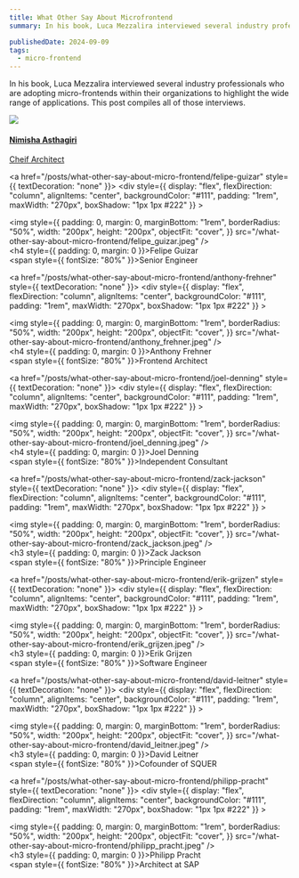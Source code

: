 ```yaml
---
title: What Other Say About Microfrontend
summary: In his book, Luca Mezzalira interviewed several industry professionals who are adopting micro-frontends within their organizations to highlight the wide range of applications. This post compiles all of those interviews.

publishedDate: 2024-09-09
tags:
  - micro-frontend
---
```


In his book, Luca Mezzalira interviewed several industry professionals who are adopting micro-frontends within their organizations to highlight the wide range of applications. This post compiles all of those interviews.

<div style={{ display: "grid", gridTemplateColumns: "repeat(4, 1fr)", gap: "1rem" }}>
  <a href="/posts/what-other-say-about-micro-frontend/nimisha-asthagiri" style={{ textDecoration: "none" }}>
    <div
      style={{
        display: "flex",
        flexDirection: "column",
        alignItems: "center",
        backgroundColor: "#111",
        padding: "1rem",
        maxWidth: "270px",
        boxShadow: "1px 1px #222"
      }}
    >
      <div>
        <img
          style={{
            padding: 0,
            margin: 0,
            marginBottom: "1rem",
            borderRadius: "50%",
            width: "200px",
            height: "200px",
            objectFit: "cover",
          }}
          src="/what-other-say-about-micro-frontend/nimisha_asthagiri.jpeg"
        />
      </div>
      <div>
        <h4 style={{ padding: 0, margin: 0 }}>Nimisha Asthagiri</h4>
      </div>
      <div>
        <span style={{ fontSize: "80%" }}>Cheif Architect</span>
      </div>
    </div>
  </a>

  <a href="/posts/what-other-say-about-micro-frontend/felipe-guizar" style={{ textDecoration: "none" }}>
    <div
      style={{
        display: "flex",
        flexDirection: "column",
        alignItems: "center",
        backgroundColor: "#111",
        padding: "1rem",
        maxWidth: "270px",
        boxShadow: "1px 1px #222"
      }}
    >
      <div>
        <img
          style={{
            padding: 0,
            margin: 0,
            marginBottom: "1rem",
            borderRadius: "50%",
            width: "200px",
            height: "200px",
            objectFit: "cover",
          }}
          src="/what-other-say-about-micro-frontend/felipe_guizar.jpeg"
        />
      </div>
      <div>
        <h4 style={{ padding: 0, margin: 0 }}>Felipe Guizar</h4>
      </div>
      <div>
        <span style={{ fontSize: "80%" }}>Senior Engineer</span>
      </div>
    </div>
  </a>

  <a href="/posts/what-other-say-about-micro-frontend/anthony-frehner" style={{ textDecoration: "none" }}>
    <div
      style={{
        display: "flex",
        flexDirection: "column",
        alignItems: "center",
        backgroundColor: "#111",
        padding: "1rem",
        maxWidth: "270px",
        boxShadow: "1px 1px #222"
      }}
    >
      <div>
        <img
          style={{
            padding: 0,
            margin: 0,
            marginBottom: "1rem",
            borderRadius: "50%",
            width: "200px",
            height: "200px",
            objectFit: "cover",
          }}
          src="/what-other-say-about-micro-frontend/anthony_frehner.jpeg"
        />
      </div>
      <div>
        <h4 style={{ padding: 0, margin: 0 }}>Anthony Frehner</h4>
      </div>
      <div>
        <span style={{ fontSize: "80%" }}>Frontend Architect</span>
      </div>
    </div>
  </a>

  <a href="/posts/what-other-say-about-micro-frontend/joel-denning" style={{ textDecoration: "none" }}>
    <div
      style={{
        display: "flex",
        flexDirection: "column",
        alignItems: "center",
        backgroundColor: "#111",
        padding: "1rem",
        maxWidth: "270px",
        boxShadow: "1px 1px #222"
      }}
    >
      <div>
        <img
          style={{
            padding: 0,
            margin: 0,
            marginBottom: "1rem",
            borderRadius: "50%",
            width: "200px",
            height: "200px",
            objectFit: "cover",
          }}
          src="/what-other-say-about-micro-frontend/joel_denning.jpeg"
        />
      </div>
      <div>
        <h4 style={{ padding: 0, margin: 0 }}>Joel Denning</h4>
      </div>
      <div>
        <span style={{ fontSize: "80%" }}>Independent Consultant</span>
      </div>
    </div>
  </a>

  <a href="/posts/what-other-say-about-micro-frontend/zack-jackson" style={{ textDecoration: "none" }}>
    <div
      style={{
        display: "flex",
        flexDirection: "column",
        alignItems: "center",
        backgroundColor: "#111",
        padding: "1rem",
        maxWidth: "270px",
        boxShadow: "1px 1px #222"
      }}
    >
      <div>
        <img
          style={{
            padding: 0,
            margin: 0,
            marginBottom: "1rem",
            borderRadius: "50%",
            width: "200px",
            height: "200px",
            objectFit: "cover",
          }}
          src="/what-other-say-about-micro-frontend/zack_jackson.jpeg"
        />
      </div>
      <div>
        <h3 style={{ padding: 0, margin: 0 }}>Zack Jackson</h3>
      </div>
      <div>
        <span style={{ fontSize: "80%" }}>Principle Engineer</span>
      </div>
    </div>
  </a>

  <a href="/posts/what-other-say-about-micro-frontend/erik-grijzen" style={{ textDecoration: "none" }}>
    <div
      style={{
        display: "flex",
        flexDirection: "column",
        alignItems: "center",
        backgroundColor: "#111",
        padding: "1rem",
        maxWidth: "270px",
        boxShadow: "1px 1px #222"
      }}
    >
      <div>
        <img
          style={{
            padding: 0,
            margin: 0,
            marginBottom: "1rem",
            borderRadius: "50%",
            width: "200px",
            height: "200px",
            objectFit: "cover",
          }}
          src="/what-other-say-about-micro-frontend/erik_grijzen.jpeg"
        />
      </div>
      <div>
        <h3 style={{ padding: 0, margin: 0 }}>Erik Grijzen</h3>
      </div>
      <div>
        <span style={{ fontSize: "80%" }}>Software Engineer</span>
      </div>
    </div>
  </a>

  <a href="/posts/what-other-say-about-micro-frontend/david-leitner" style={{ textDecoration: "none" }}>
    <div
      style={{
        display: "flex",
        flexDirection: "column",
        alignItems: "center",
        backgroundColor: "#111",
        padding: "1rem",
        maxWidth: "270px",
        boxShadow: "1px 1px #222"
      }}
    >
      <div>
        <img
          style={{
            padding: 0,
            margin: 0,
            marginBottom: "1rem",
            borderRadius: "50%",
            width: "200px",
            height: "200px",
            objectFit: "cover",
          }}
          src="/what-other-say-about-micro-frontend/david_leitner.jpeg"
        />
      </div>
      <div>
        <h3 style={{ padding: 0, margin: 0 }}>David Leitner</h3>
      </div>
      <div>
        <span style={{ fontSize: "80%" }}>Cofounder of SQUER</span>
      </div>
    </div>
  </a>

  <a href="/posts/what-other-say-about-micro-frontend/philipp-pracht" style={{ textDecoration: "none" }}>
    <div
      style={{
        display: "flex",
        flexDirection: "column",
        alignItems: "center",
        backgroundColor: "#111",
        padding: "1rem",
        maxWidth: "270px",
        boxShadow: "1px 1px #222"
      }}
    >
      <div>
        <img
          style={{
            padding: 0,
            margin: 0,
            marginBottom: "1rem",
            borderRadius: "50%",
            width: "200px",
            height: "200px",
            objectFit: "cover",
          }}
          src="/what-other-say-about-micro-frontend/philipp_pracht.jpeg"
        />
      </div>
      <div>
        <h3 style={{ padding: 0, margin: 0 }}>Philipp Pracht</h3>
      </div>
      <div>
        <span style={{ fontSize: "80%" }}>Architect at SAP</span>
      </div>
    </div>
  </a>

</div>
